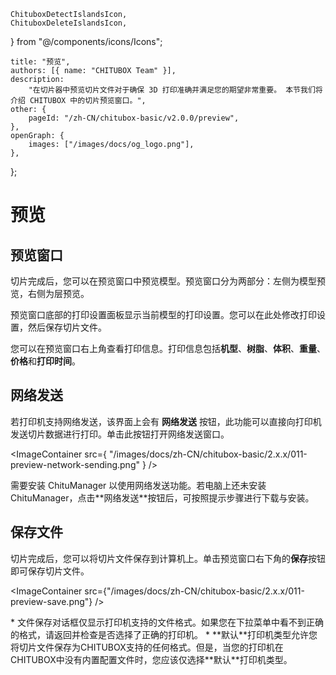 	ChituboxDetectIslandsIcon,
	ChituboxDeleteIslandsIcon,
} from "@/components/icons/Icons";

	title: "预览",
	authors: [{ name: "CHITUBOX Team" }],
	description:
		"在切片器中预览切片文件对于确保 3D 打印准确并满足您的期望非常重要。 本节我们将介绍 CHITUBOX 中的切片预览窗口。",
	other: {
		pageId: "/zh-CN/chitubox-basic/v2.0.0/preview",
	},
	openGraph: {
		images: ["/images/docs/og_logo.png"],
	},
};

# 预览

## 预览窗口

切片完成后，您可以在预览窗口中预览模型。预览窗口分为两部分：左侧为模型预览，右侧为层预览。

预览窗口底部的打印设置面板显示当前模型的打印设置。您可以在此处修改打印设置，然后保存切片文件。

您可以在预览窗口右上角查看打印信息。打印信息包括**机型**、**树脂**、**体积**、**重量**、**价格**和**打印时间**。

## 网络发送

若打印机支持网络发送，该界面上会有 **网络发送** 按钮，此功能可以直接向打印机发送切片数据进行打印。单击此按钮打开<NextLink href="/zh-CN/chitu-manager/latest/ui-and-features/network-sending">网络发送窗口</NextLink>。

<ImageContainer
	src={
		"/images/docs/zh-CN/chitubox-basic/2.x.x/011-preview-network-sending.png"
	}
/>

<Admonition type="note" title="注意">
	需要安装 ChituManager 以使用网络发送功能。若电脑上还未安装 ChituManager，点击**网络发送**按钮后，可按照提示步骤进行下载与安装。
</Admonition>

## 保存文件

切片完成后，您可以将切片文件保存到计算机上。单击预览窗口右下角的**保存**按钮即可保存切片文件。

<ImageContainer
	src={"/images/docs/zh-CN/chitubox-basic/2.x.x/011-preview-save.png"}
/>

<Admonition type="note" title="注意">
    * 文件保存对话框仅显示打印机支持的文件格式。如果您在下拉菜单中看不到正确的格式，请返回并检查是否选择了正确的打印机。
    * **默认**打印机类型允许您将切片文件保存为CHITUBOX支持的任何格式。但是，当您的打印机在CHITUBOX中没有内置配置文件时，您应该仅选择**默认**打印机类型。
</Admonition>

